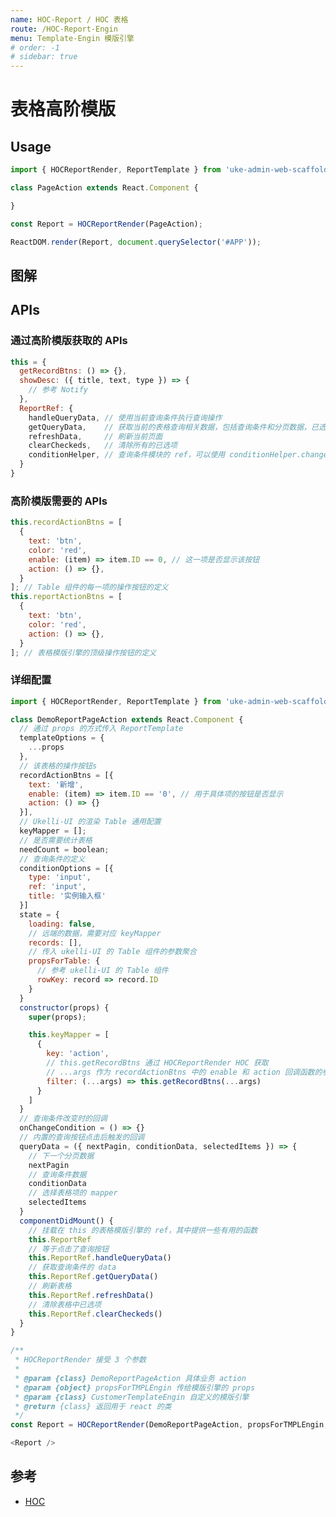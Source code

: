 ```yaml
---
name: HOC-Report / HOC 表格
route: /HOC-Report-Engin
menu: Template-Engin 模版引擎
# order: -1
# sidebar: true
---
```


# 表格高阶模版

## Usage

```js
import { HOCReportRender, ReportTemplate } from 'uke-admin-web-scaffold/template-engine'

class PageAction extends React.Component {

}

const Report = HOCReportRender(PageAction);

ReactDOM.render(Report, document.querySelector('#APP'));
```

## 图解

<!-- ![](/public/assets/images/report-tmpl.png) -->

## APIs

### 通过高阶模版获取的 APIs

```js
this = {
  getRecordBtns: () => {},
  showDesc: ({ title, text, type }) => {
    // 参考 Notify
  },
  ReportRef: {
    handleQueryData, // 使用当前查询条件执行查询操作
    getQueryData,    // 获取当前的表格查询相关数据，包括查询条件和分页数据，已选项等
    refreshData,     // 刷新当前页面
    clearCheckeds,   // 清除所有的已选项
    conditionHelper, // 查询条件模块的 ref，可以使用 conditionHelper.changeValue 更改其中的值
  }
}
```

### 高阶模版需要的 APIs

```js
this.recordActionBtns = [
  {
    text: 'btn',
    color: 'red',
    enable: (item) => item.ID == 0, // 这一项是否显示该按钮
    action: () => {},
  }
]; // Table 组件的每一项的操作按钮的定义
this.reportActionBtns = [
  {
    text: 'btn',
    color: 'red',
    action: () => {},
  }
]; // 表格模版引擎的顶级操作按钮的定义
```

### 详细配置

```js
import { HOCReportRender, ReportTemplate } from 'uke-admin-web-scaffold/template-engine'

class DemoReportPageAction extends React.Component {
  // 通过 props 的方式传入 ReportTemplate
  templateOptions = {
    ...props
  },
  // 该表格的操作按钮s
  recordActionBtns = [{
    text: '新增',
    enable: (item) => item.ID == '0', // 用于具体项的按钮是否显示
    action: () => {}
  }],
  // Ukelli-UI 的渲染 Table 通用配置
  keyMapper = [];
  // 是否需要统计表格
  needCount = boolean;
  // 查询条件的定义
  conditionOptions = [{
    type: 'input',
    ref: 'input',
    title: '实例输入框'
  }]
  state = {
    loading: false,
    // 远端的数据，需要对应 keyMapper
    records: [],
    // 传入 ukelli-UI 的 Table 组件的参数聚合
    propsForTable: {
      // 参考 ukelli-UI 的 Table 组件
      rowKey: record => record.ID
    }
  }
  constructor(props) {
    super(props);

    this.keyMapper = [
      {
        key: 'action',
        // this.getRecordBtns 通过 HOCReportRender HOC 获取
        // ...args 作为 recordActionBtns 中的 enable 和 action 回调函数的参数传入
        filter: (...args) => this.getRecordBtns(...args)
      }
    ]
  }
  // 查询条件改变时的回调
  onChangeCondition = () => {}
  // 内置的查询按钮点击后触发的回调
  queryData = ({ nextPagin, conditionData, selectedItems }) => {
    // 下一个分页数据
    nextPagin
    // 查询条件数据
    conditionData
    // 选择表格项的 mapper
    selectedItems
  }
  componentDidMount() {
    // 挂载在 this 的表格模版引擎的 ref，其中提供一些有用的函数
    this.ReportRef
    // 等于点击了查询按钮
    this.ReportRef.handleQueryData()
    // 获取查询条件的 data
    this.ReportRef.getQueryData()
    // 刷新表格
    this.ReportRef.refreshData()
    // 清除表格中已选项
    this.ReportRef.clearCheckeds()
  }
}

/** 
 * HOCReportRender 接受 3 个参数
 * 
 * @param {class} DemoReportPageAction 具体业务 action
 * @param {object} propsForTMPLEngin 传给模版引擎的 props
 * @param {class} CustomerTemplateEngin 自定义的模版引擎
 * @return {class} 返回用于 react 的类
 */
const Report = HOCReportRender(DemoReportPageAction, propsForTMPLEngin, CustomerTemplateEngin);

<Report />
```

## 参考

- [HOC](https://react.docschina.org/docs/higher-order-components.html)
